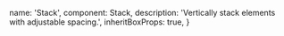 
  name: 'Stack',
  component: Stack,
  description: 'Vertically stack elements with adjustable spacing.',
  inheritBoxProps: true,
}

<Showcase playroomPath="#?code=N4Igxg9gJgpiBcIA8BlALgQzAawAQGcAHLGAXgB0R8BbDAGzsoD5yA7XXJABTpIAsIdWACdcfGAEsA5nzSlgAJgAsAX1wB6Fu049+gkWMky5i1Rq0duvMDAFCYo8dNnzlazW0u6bdg0+OuZh6sSOroWNhaIAA0IADuElBofPgIANoAzADsAKzRWQBsABzRAIwADMoAuipAA">
  <Stack space="small">
    <Placeholder height={40} />
    <Placeholder height={40} />
    <Placeholder height={40} />
    <Placeholder height={40} />
  </Stack>
</Showcase>
